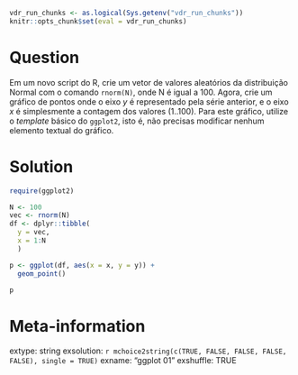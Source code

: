 ```r
vdr_run_chunks <- as.logical(Sys.getenv("vdr_run_chunks"))
knitr::opts_chunk$set(eval = vdr_run_chunks)
```

Question
========

Em um novo script do R, crie um vetor de valores aleatórios da distribuição Normal com o comando `rnorm(N)`, onde N é igual a 100. Agora, crie um gráfico de pontos onde o eixo _y_ é representado pela série anterior, e o eixo _x_ é simplesmente a contagem dos valores (1..100). Para este gráfico, utilize o _template_ básico do `ggplot2`, isto é, não precisas modificar nenhum elemento textual do gráfico.


Solution
================

```r
require(ggplot2)

N <- 100
vec <- rnorm(N)
df <- dplyr::tibble(
  y = vec,
  x = 1:N
  )

p <- ggplot(df, aes(x = x, y = y)) + 
  geom_point()

p
```

Meta-information
================
extype: string
exsolution: `r mchoice2string(c(TRUE, FALSE, FALSE, FALSE, FALSE), single = TRUE)`
exname: "ggplot 01"
exshuffle: TRUE

